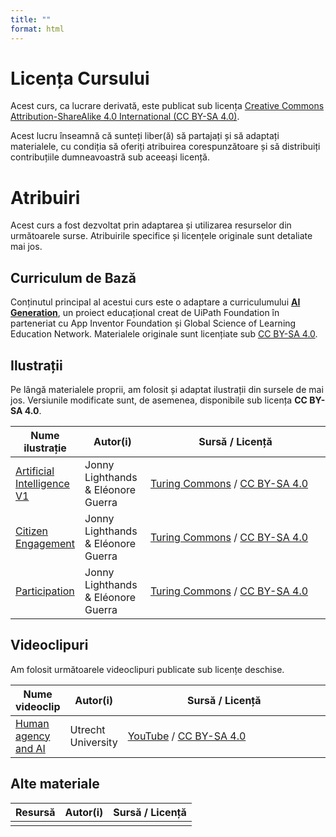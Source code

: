 ```yaml
---
title: ""
format: html
---
```

# Licența Cursului

Acest curs, ca lucrare derivată, este publicat sub licența [Creative Commons Attribution-ShareAlike 4.0 International (CC BY-SA 4.0)](https://creativecommons.org/licenses/by-sa/4.0/).

Acest lucru înseamnă că sunteți liber(ă) să partajați și să adaptați materialele, cu condiția să oferiți atribuirea corespunzătoare și să distribuiți contribuțiile dumneavoastră sub aceeași licență.


# Atribuiri

Acest curs a fost dezvoltat prin adaptarea și utilizarea resurselor din următoarele surse. Atribuirile specifice și licențele originale sunt detaliate mai jos.


## Curriculum de Bază {#sec-curriculum}

Conținutul principal al acestui curs este o adaptare a curriculumului **[AI Generation](https://aigeneration.uipathfoundation.com/ro/)**, un proiect educațional creat de UiPath Foundation în parteneriat cu App Inventor Foundation și Global Science of Learning Education Network. Materialele originale sunt licențiate sub [CC BY-SA 4.0](https://creativecommons.org/licenses/by-sa/4.0/).

## Ilustrații {#sec-ilustratii}

Pe lângă materialele proprii, am folosit și adaptat ilustrații din sursele de mai jos. Versiunile modificate sunt, de asemenea, disponibile sub licența **CC BY-SA 4.0**.

| Nume ilustrație         | Autor(i)                           | Sursă / Licență                                                                                             |
|-------------------------|------------------------------------|-------------------------------------------------------------------------------------------------------------|
| [Artificial Intelligence V1](https://github.com/alan-turing-institute/turing-commons/blob/1159f36cdd15e035ea1ddd23d352ee29ad8039e3/docs/assets/images/illustrations/artificial-intelligence.png?raw=true) | Jonny Lighthands & Eléonore Guerra | [Turing Commons](https://alan-turing-institute.github.io/turing-commons/resources/gallery/) / [CC BY-SA 4.0](https://creativecommons.org/licenses/by-sa/4.0/) |
| [Citizen Engagement](https://github.com/alan-turing-institute/turing-commons/blob/main/docs/assets/images/illustrations/citizen-engagement.png?raw=true)     | Jonny Lighthands & Eléonore Guerra | [Turing Commons](https://alan-turing-institute.github.io/turing-commons/resources/gallery/) / [CC BY-SA 4.0](https://creativecommons.org/licenses/by-sa/4.0/) |
| [Participation](https://alan-turing-institute.github.io/turing-commons/resources/gallery/) | Jonny Lighthands & Eléonore Guerra| [Turing Commons](https://alan-turing-institute.github.io/turing-commons/resources/gallery/) / [CC BY-SA 4.0](https://creativecommons.org/licenses/by-sa/4.0/) |

## Videoclipuri {#sec-video}

Am folosit următoarele videoclipuri publicate sub licențe deschise.

| Nume videoclip       | Autor(i)           | Sursă / Licență                                                                                             |
|----------------------|--------------------|-------------------------------------------------------------------------------------------------------------|
| [Human agency and AI](https://www.youtube.com/watch?v=Hyq8j8SEx_Y) | Utrecht University | [YouTube](https://www.youtube.com/watch?v=Hyq8j8SEx_Y) / [CC BY-SA 4.0](https://creativecommons.org/licenses/by-sa/4.0/) |


## Alte materiale

<!-- Acest tabel poate fi completat dacă se folosesc și alte resurse, precum seturi de date, fragmente de cod etc. -->
| Resursă | Autor(i) | Sursă / Licență |
|---------|----------|-----------------|
|         |          |                 |

